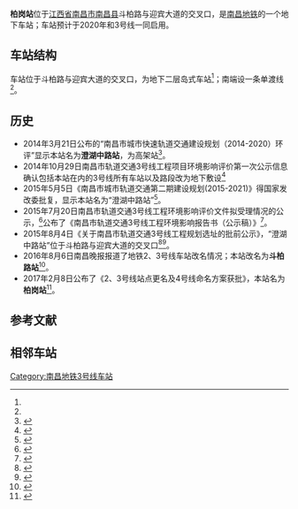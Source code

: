 {{NC Future infrastructure}}
{{Infobox Station
|Title         = 柏岗站
|BoxWidth = 24em
|EngSubTitle   = Baigang Station
|linecolour    = #{{南昌地铁识别色|3}}
|ImageName     = Missing image text.svg
|ImageSize     = 290px
|ImageCaption  = ？
|ImagePadding  = 0
|Place         = [[江西省|江西省]][[南昌市|南昌市]][[南昌县|南昌县]]<br />斗柏路与迎宾大道的交叉口
|Operator      = [[南昌地铁|南昌地铁]]
|StartDate     = ''2020年''
|Coord         = {{Coord|28.54773|N|115.91340|E|format=dms|display=inline,title|type:railwaystation_region:CN}}
|Line          = {{南昌地铁线路名|3|block}}
|Style         = 
|ExitNumber    = ？
|RouteType     = Metro
|MTShowHeader  = no
|MTPlatformType = 地下二层[[岛式站台|岛式车站]]
|MTPlatformNum = 2个
|MTTime First  = 
|MTTime Last   = 
|MTTrackMap    = 
}}
'''柏岗站'''位于[[江西省|江西省]][[南昌市|南昌市]][[南昌县|南昌县]]斗柏路与迎宾大道的交叉口，是[[南昌地铁|南昌地铁]]{{南昌地铁线路名|3}}的一个地下车站；车站预计于2020年和3号线一同启用。

== 车站结构 ==
车站位于斗柏路与迎宾大道的交叉口，为地下二层岛式车站<ref name=":0" />{{rp|54}}；南端设一条单渡线<ref name=":0" />{{rp|36}}。

== 历史 ==
* 2014年3月21日公布的“南昌市城市快速轨道交通建设规划（2014-2020）环评”显示本站名为'''澄湖中路站'''，为高架站<ref>{{Cite web |url = http://www.ncmtr.com/newsshow.php?id=1882 |title = 南昌市城市快速轨道交通建设规划（2014-2020）环评公众意见征询 |author =  |date = 2014-03-21 |publisher = 南昌轨道交通集团有限公司 |language = |accessdate = |archiveurl=https://web.archive.org/web/20140324131027/http://www.ncmtr.com/newsshow.php?id=1882 |archivedate=2014-03-24 }}</ref>。
* 2014年10月29日南昌市轨道交通3号线工程项目环境影响评价第一次公示信息确认包括本站在内的3号线所有车站以及路段改为地下敷设<ref>{{Cite web |url = http://www.nc.gov.cn/xwzx/tzgg/201410/t20141029_735867.htm |title = 南昌市轨道交通3号线工程项目环境影响评价第一次公示信息 |author =  |date = 2014-10-29 |publisher = 南昌市人民政府 |language =  |accessdate =  |archiveurl = https://web.archive.org/web/20160305152046/http://www.nc.gov.cn/xwzx/tzgg/201410/t20141029_735867.htm |archivedate = 2016-03-05 |dead-url = yes }}</ref>
* 2015年5月5日《南昌市城市轨道交通第二期建设规划(2015-2021)》得国家发改委批复，显示本站名为“澄湖中路站”<ref>{{cite book |author=国家发展改革委 |authorlink= |coauthors= |title=《国家发展改革委关于印发南昌市城市轨道交通第二期建设规划（2015～2021年）的通知》 |url=http://www.ndrc.gov.cn/zcfb/zcfbtz/201505/t20150520_692546.html |year= |publisher=2015年5月5日 |location= |isbn= |pages= |access-date=2016年12月15日 |archive-url=https://web.archive.org/web/20161113060317/http://www.ndrc.gov.cn/zcfb/zcfbtz/201505/t20150520_692546.html |archive-date=2016年11月13日 |dead-url=yes }}</ref>。
* 2015年7月20日南昌市轨道交通3号线工程环境影响评价文件拟受理情况的公示，<ref>{{Cite web |url = http://www.jxepb.gov.cn/ZWGK/HPC/JSXMHP/HPJB/2015/7cae73ca82d348c38549a442bd064c1b.htm |title = 南昌市轨道交通3号线工程环境影响评价文件拟受理情况的公示 |author =  |date = 2015-07-20 |publisher = 江西省环境保护厅 |language =  |accessdate =  |archiveurl = https://web.archive.org/web/20160304234742/http://www.jxepb.gov.cn/ZWGK/HPC/JSXMHP/HPJB/2015/7cae73ca82d348c38549a442bd064c1b.htm |archivedate = 2016-03-04 |dead-url = yes }}</ref>公布了《南昌市轨道交通3号线工程环境影响报告书（公示稿）》<ref name=":0">{{cite book|author=中铁上海设计院集团有限公司|authorlink=|coauthors=|title=《南昌市轨道交通3号线工程环境影响报告书（公示稿）》南昌市轨道3号线环评1.pdf|url=http://www.jxepb.gov.cn/resource/uploadfile/file/20150727/20150727110925363.pdf|year=|publisher=2015年7月20日|location=|isbn=|pages=|access-date=2016年12月15日|archive-url=https://web.archive.org/web/20151118050639/http://www.jxepb.gov.cn/resource/uploadfile/file/20150727/20150727110925363.pdf|archive-date=2015年11月18日|dead-url=yes}}</ref>。
* 2015年8月4日《关于南昌市轨道交通3号线工程规划选址的批前公示》，“澄湖中路站”位于斗柏路与迎宾大道的交叉口<ref>{{Cite web|url=http://www.jxjst.gov.cn/chengxiangguihua/gongshigonggao/2015-08-04/45805.html|title=关于南昌市轨道交通3号线工程规划选址的批前公示|accessdate=|author=|date=2015-08-04|publisher=江西省住房和城乡建设厅|deadurl=yes|archiveurl=https://web.archive.org/web/20170219025640/http://www.jxjst.gov.cn/chengxiangguihua/gongshigonggao/2015-08-04/45805.html|archivedate=2017-02-19}}</ref><ref>{{Cite web|url=http://jiangxi.jxnews.com.cn/system/2015/08/05/014117273.shtml|title=南昌地铁3号线规划选址批前公示 全线设车站22座（图）|accessdate=|author=|date=2015-08-05|publisher=中国江西网|archive-url=https://web.archive.org/web/20180928213122/http://jiangxi.jxnews.com.cn/system/2015/08/05/014117273.shtml|archive-date=2018-09-28|dead-url=yes}}</ref>。
* 2016年8月6日南昌晚报报道了地铁2、3号线车站改名情况；本站改名为'''斗柏路站'''<ref>{{Cite web|url=http://www.ncwbw.cn/html/2016-08/06/content_314602.htm|title=地铁2、3号线30个站点有了新名字|accessdate=2016-08-10|author=|date=2016年8月6日|work=南昌晚报|publisher=|archive-date=2016-08-10|archive-url=https://archive.is/20160810124721/http://www.ncwbw.cn/html/2016-08/06/content_314602.htm|dead-url=yes}}</ref>。
* 2017年2月8日公布了《2、3号线站点更名及4号线命名方案获批》，本站名为'''柏岗站'''<ref>{{Cite web|url=http://www.ncmtr.com/index.php?s=/home/news/detail/id/1896.html|title=2、3号线站点更名及4号线命名方案获批|accessdate=2017-02-09|author=|date=2017-02-08|work=www.ncmtr.com|publisher=|archiveurl=https://web.archive.org/web/20170209022557/http://www.ncmtr.com/index.php?s=%2Fhome%2Fnews%2Fdetail%2Fid%2F1896.html|archivedate=2017-02-09|deadurl=yes}}</ref>。

== 参考文献 ==
{{commonscat|Doubo Road Station}}
{{Reflist}}
== 相邻车站 ==
{{s-rail-start}}
{{s-rail|title=NCM}}
{{s-line new|system=NCM|line=3|previous=斗门|next=沥山|notemid=预计2020年开通}}
{{s-end}}

{{南昌轨道交通3号线}}
[[Category:南昌地铁3号线车站|Category:南昌地铁3号线车站]]